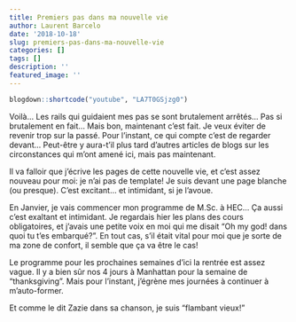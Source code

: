 ```yaml
---
title: Premiers pas dans ma nouvelle vie
author: Laurent Barcelo
date: '2018-10-18'
slug: premiers-pas-dans-ma-nouvelle-vie
categories: []
tags: []
description: ''
featured_image: ''
---
```




```r
blogdown::shortcode("youtube", "LA7T0GSjzg0")
```

Voilà... Les rails qui guidaient mes pas se sont brutalement arrêtés... Pas si brutalement en fait... Mais bon, maintenant c'est fait. Je veux éviter de revenir trop sur la passé. Pour l'instant, ce qui compte c'est de regarder devant... Peut-être y aura-t'il plus tard d'autres articles de blogs sur les circonstances qui m'ont amené ici, mais pas maintenant.

Il va falloir que j'écrive les pages de cette nouvelle vie, et c'est assez nouveau pour moi: je n'ai pas de template! Je suis devant une page blanche (ou presque). C'est excitant... et intimidant, si je l'avoue.

En Janvier, je vais commencer mon programme de M.Sc. à HEC... Ça aussi c'est exaltant et intimidant. Je regardais hier les plans des cours obligatoires, et j'avais une petite voix en moi qui me disait "Oh my god! dans quoi tu t'es embarqué?". En tout cas, s'il était vital pour moi que je sorte de ma zone de confort, il semble que ça va être le cas!

Le programme pour les prochaines semaines d'ici la rentrée est assez vague. Il y a bien sûr nos 4 jours à Manhattan pour la semaine de "thanksgiving". Mais pour l'instant, j'égrène mes journées à continuer à m'auto-former.

Et comme le dit Zazie dans sa chanson, je suis "flambant vieux!"

